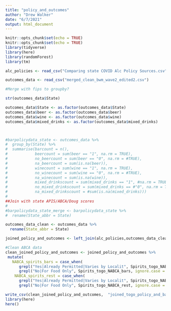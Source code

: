 ```yaml
---
title: "policy_and_outcomes"
author: "Drew Walker"
date: "6/7/2021"
output: html_document
---
```


```r
knitr::opts_chunk$set(echo = TRUE)
knitr::opts_chunk$set(echo = TRUE)
library(tidyverse)
library(here)
library(randomForest)
library(tm)
```

```r

alc_policies <- read_csv("Comparing state COVID Alc Policy Sources.csv")
```

```r
outcomes_data <- read_csv("merged_clean_bwm_wave2_edited2.csv")

#Merge with fips to groupby?

str(outcomes_data$State)

outcomes_data$State <- as.factor(outcomes_data$State)
outcomes_data$beer <- as.factor(outcomes_data$beer)
outcomes_data$wine <- as.factor(outcomes_data$wine)
outcomes_data$mixed_drinks <- as.factor(outcomes_data$mixed_drinks)



#barpolicydata_state <- outcomes_data %>% 
#  group_by(State) %>% 
#  summarise(barcount = n(),
#            beercount = sum(beer == "1", na.rm = TRUE),
#            no_beercount = sum(beer == "0", na.rm = #TRUE),
#            na_beercount = sum(is.na(beer)),
#            winecount = sum(wine == "1", na.rm = TRUE),
#            no_winecount = sum(wine == "0", na.rm = #TRUE),
#            na_winecount = sum(is.na(wine)),
#            mixed_drinkscount = sum(mixed_drinks == "1", #na.rm = TRUE),
#            no_mixed_drinkscount = sum(mixed_drinks == #"0", na.rm = TRUE),
#            na_mixed_drinkscount = #sum(is.na(mixed_drinks)))
#
##Join with state APIS/ABCA/Doug scores
#
#barpolicydata_state_merge <- barpolicydata_state %>% 
#  rename(State_abbr = State)

outcomes_data_clean <- outcomes_data %>% 
  rename(State_abbr = State)

joined_policy_and_outcomes <- left_join(alc_policies,outcomes_data_clean, by = "State_abbr")
```

```r

#Clean ABCA data
clean_joined_policy_and_outcomes <- joined_policy_and_outcomes %>% 
 mutate(
   NABCA_spirits_bars = case_when(
      grepl("Yes|Already Permitted|Varies by Localit", Spirits_togo_NABCA_bars, ignore.case = TRUE) ~ 1,
      grepl("No|For Food Only", Spirits_togo_NABCA_bars, ignore.case = TRUE)~0),
    NABCA_spirits_rest = case_when(
      grepl("Yes|Already Permitted|Varies by Localit", Spirits_togo_NABCA_rest, ignore.case = TRUE) ~ 1,
      grepl("No|For Food Only", Spirits_togo_NABCA_rest, ignore.case = TRUE)~0))
```



```r
write_csv(clean_joined_policy_and_outcomes,  "joined_togo_policy_and_bar_outcomes_data.csv", na = "") 
library(here)
here()
```
